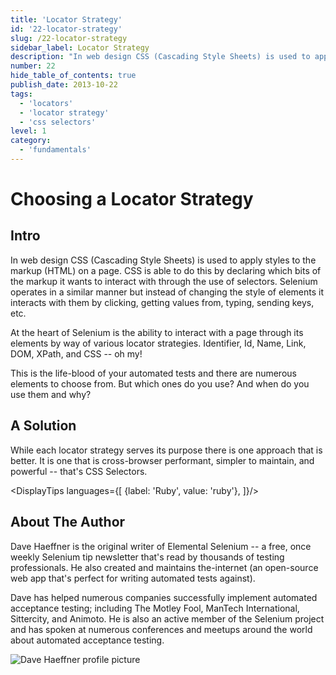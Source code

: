 ```yaml
---
title: 'Locator Strategy'
id: '22-locator-strategy'
slug: /22-locator-strategy
sidebar_label: Locator Strategy
description: "In web design CSS (Cascading Style Sheets) is used to apply styles to the markup (HTML) on a page. CSS is able to do this by declaring which bits of the the markup it wants to interact with through the use of selectors."
number: 22
hide_table_of_contents: true
publish_date: 2013-10-22
tags:
  - 'locators'
  - 'locator strategy'
  - 'css selectors'
level: 1
category:
  - 'fundamentals'
---
```


# Choosing a Locator Strategy

## Intro

In web design CSS (Cascading Style Sheets) is used to apply styles to the markup (HTML) on a page. CSS is able to do
this by declaring which bits of the markup it wants to interact with through the use of selectors. Selenium
operates in a similar manner but instead of changing the style of elements it interacts with them by clicking,
getting values from, typing, sending keys, etc.

At the heart of Selenium is the ability to interact with a page through its elements by way of various locator
strategies. Identifier, Id, Name, Link, DOM, XPath, and CSS -- oh my!

This is the life-blood of your automated tests and there are numerous elements to choose from. But which ones do
you use? And when do you use them and why?

## A Solution

While each locator strategy serves its purpose there is one approach that is better. It is one that is
cross-browser performant, simpler to maintain, and powerful -- that's CSS Selectors.




<DisplayTips languages={[
    {label: 'Ruby', value: 'ruby'},
]}/>


## About The Author

Dave Haeffner is the original writer of Elemental Selenium -- a free, once weekly Selenium tip newsletter that's read
by thousands of testing professionals. He also created and maintains the-internet (an open-source web app that's
perfect for writing automated tests against).

Dave has helped numerous companies successfully implement automated acceptance testing; including The Motley Fool,
ManTech International, Sittercity, and Animoto. He is also an active member of the Selenium project and has spoken
at numerous conferences and meetups around the world about automated acceptance testing.

![Dave Haeffner profile picture](/img/authors/dave-haeffner.jpeg#author-img 'a title')
